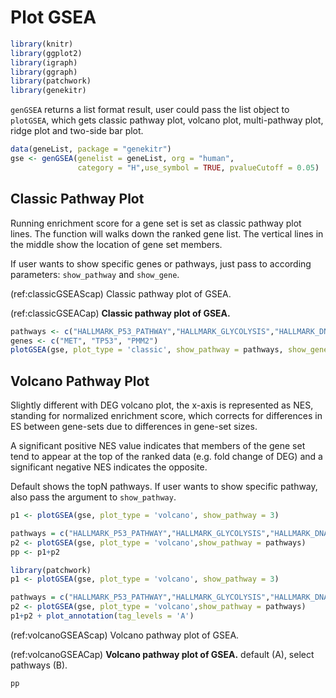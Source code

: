 # Plot GSEA {#plot-gsea}

```r
library(knitr)
library(ggplot2)
library(igraph)
library(ggraph)
library(patchwork)
library(genekitr)
```

`genGSEA` returns a list format result, user could pass the list object to `plotGSEA`, which gets classic pathway plot, volcano plot, multi-pathway plot, ridge plot and two-side bar plot.

```r
data(geneList, package = "genekitr")
gse <- genGSEA(genelist = geneList, org = "human",
               category = "H",use_symbol = TRUE, pvalueCutoff = 0.05)
```

## Classic Pathway Plot

Running enrichment score for a gene set is set as classic pathway plot lines. The function will walks down the ranked gene list. The vertical lines in the middle show the location of gene set members.

If user wants to show specific genes or pathways, just pass to according parameters: `show_pathway` and `show_gene`.

(ref:classicGSEAScap) Classic pathway plot of GSEA.

(ref:classicGSEACap) **Classic pathway plot of GSEA.** 

```r
pathways <- c("HALLMARK_P53_PATHWAY","HALLMARK_GLYCOLYSIS","HALLMARK_DNA_REPAIR")
genes <- c("MET", "TP53", "PMM2")
plotGSEA(gse, plot_type = 'classic', show_pathway = pathways, show_gene = genes)
```

## Volcano Pathway Plot

Slightly different with DEG volcano plot, the x-axis is represented as NES, standing for normalized enrichment score, which corrects for differences in ES between gene-sets due to differences in gene-set sizes.

A significant positive NES value indicates that members of the gene set tend to appear at the top of the ranked data (e.g. fold change of DEG) and a significant negative NES indicates the opposite.

Default shows the topN pathways. If user wants to show specific pathway, also pass the argument to `show_pathway`.

```r
p1 <- plotGSEA(gse, plot_type = 'volcano', show_pathway = 3)

pathways = c("HALLMARK_P53_PATHWAY","HALLMARK_GLYCOLYSIS","HALLMARK_DNA_REPAIR")
p2 <- plotGSEA(gse, plot_type = 'volcano',show_pathway = pathways)
pp <- p1+p2
```

```r
library(patchwork)
p1 <- plotGSEA(gse, plot_type = 'volcano', show_pathway = 3)

pathways = c("HALLMARK_P53_PATHWAY","HALLMARK_GLYCOLYSIS","HALLMARK_DNA_REPAIR")
p2 <- plotGSEA(gse, plot_type = 'volcano',show_pathway = pathways)
p1+p2 + plot_annotation(tag_levels = 'A')
```

(ref:volcanoGSEAScap) Volcano pathway plot of GSEA.

(ref:volcanoGSEACap) **Volcano pathway plot of GSEA.** default (A), select pathways (B).

```r
pp
```







